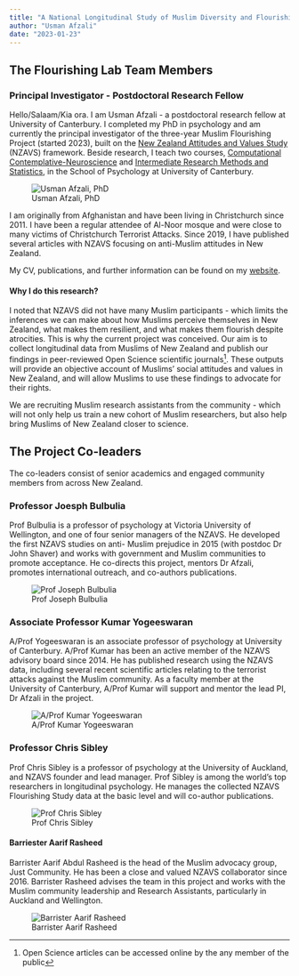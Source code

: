```yaml
---
title: "A National Longitudinal Study of Muslim Diversity and Flourishing"
author: "Usman Afzali"
date: "2023-01-23"
---
```


## The Flourishing Lab Team Members

### Principal Investigator - Postdoctoral Research Fellow

::: {layout="[[70, 30], [100]]"}

Hello/Salaam/Kia ora. I am Usman Afzali - a postdoctoral research fellow at University of Canterbury. I completed my PhD in psychology and am currently the principal investigator of the three-year Muslim Flourishing Project (started 2023), built on the [New Zealand Attitudes and Values Study](https://www.psych.auckland.ac.nz/en/about/new-zealand-attitudes-and-values-study.html) (NZAVS) framework.
Beside research, I teach two courses, [Computational Contemplative-Neuroscience](https://www.canterbury.ac.nz/courseinfo/GetCourseDetails.aspx?course=PSYC480&occurrence=23S1(C)&year=2023) and [Intermediate Research Methods and Statistics](https://www.canterbury.ac.nz/courseinfo/GetCourseDetails.aspx?course=PSYC344&occurrence=22S2(C)&year=2022), in the School of Psychology at University of Canterbury. 

![Usman Afzali, PhD](U-16_Original.jpg)

I am originally from Afghanistan and have been living in Christchurch since 2011. I have been a regular attendee of Al-Noor mosque and were close to many victims of Christchurch Terrorist Attacks. Since 2019, I have published several articles with NZAVS focusing on anti-Muslim attitudes in New Zealand. 

My CV, publications, and further information can be found on my [website](https://www.usmanafzali.com).

#### Why I do this research?

I noted that NZAVS did not have many Muslim participants - which limits the inferences we can make about how Muslims perceive themselves in New Zealand, what makes them resilient, and what makes them flourish despite atrocities. This is why the current project was conceived. Our aim is to collect longitudinal data from Muslims of New Zealand and publish our findings in peer-reviewed Open Science scientific journals^[Open Science articles can be accessed online by the any member of the public]. These outputs will provide an objective account of Muslims' social attitudes and values in New Zealand, and will allow Muslims to use these findings to advocate for their rights.

We are recruiting Muslim research assistants from the community - which will not only help us train a new cohort of Muslim researchers, but also help bring Muslims of New Zealand closer to science.



:::


## The Project Co-leaders

The co-leaders consist of senior academics and engaged community members from across New Zealand.

::: {layout="[[70, 30], [100]]"}

### Professor Joesph Bulbulia

Prof Bulbulia is a professor of psychology at Victoria University of Wellington, and one
of four senior managers of the NZAVS. He developed the first NZAVS studies on anti-
Muslim prejudice in 2015 (with postdoc Dr John Shaver) and works with government and
Muslim communities to promote acceptance. He co-directs this project, mentors
Dr Afzali, promotes international outreach, and co-authors publications.

![Prof Joseph Bulbulia](jb 2.jpg)
:::

::: {layout="[[70, 30], [100]]"}

### Associate Professor Kumar Yogeeswaran

A/Prof Yogeeswaran is an associate professor of psychology at University of Canterbury.
A/Prof Kumar has been an active member of the NZAVS advisory board since 2014. He has
published research using the NZAVS data, including several recent scientific
articles relating to the terrorist attacks against the Muslim community. As a faculty
member at the University of Canterbury, A/Prof Kumar will support and mentor the lead PI,
Dr Afzali in the project.

![A/Prof Kumar Yogeeswaran](1499724752407_Kumar-Yogeeswaran-staff-portrait-low.jpg)

:::

::: {layout="[[70, 30], [100]]"}

### Professor Chris Sibley

Prof Chris Sibley is a professor of psychology at the University of Auckland, and NZAVS
founder and lead manager. Prof Sibley is among the world's top researchers in longitudinal
psychology. He manages the collected NZAVS Flourishing Study data at the basic level and will co-author
publications.


![Prof Chris Sibley](photo.png)
:::

::: {layout="[[70, 30], [100]]"}

#### Barriester Aarif Rasheed

Barrister Aarif Abdul Rasheed is the head of the Muslim advocacy group, Just Community. He has been a close and valued NZAVS collaborator since 2016. Barrister Rasheed advises the team in this project and works with the Muslim community leadership and Research Assistants, particularly in Auckland and Wellington.

![Barrister Aarif Rasheed](1516526768320.jpeg)
:::